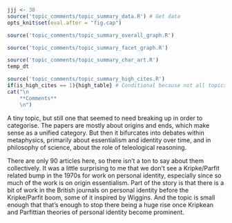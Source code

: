 ```r
jjj <- 38
source('topic_comments/topic_summary_data.R') # Get data
opts_knit$set(eval.after = "fig.cap")
```

```r
source('topic_comments/topic_summary_overall_graph.R')
```

```r
source('topic_comments/topic_summary_facet_graph.R')
```

```r
source('topic_comments/topic_summary_char_art.R')
temp_dt
```

```r
source('topic_comments/topic_summary_high_cites.R')
if(is_high_cites == 1){high_table} # Conditional because not all topics have high cites
cat("\n
	**Comments**
	\n")
```

A tiny topic, but still one that seemed to need breaking up in order to categorise. The papers are mostly about origins and ends, which make sense as a unified category. But then it bifurcates into debates within metaphysics, primarily about essentialism and identity over time, and in philosophy of science, about the role of teleological reasoning. 

There are only 90 articles here, so there isn't a ton to say about them collectively. It was a little surprising to me that we don't see a Kripke/Parfit related bump in the 1970s for work on personal identity, especially since so much of the work is on origin essentialism. Part of the story is that there is a bit of work in the British journals on personal identity before the Kripke/Parfit boom, some of it inspired by Wiggins. And the topic is small enough that that's enough to stop there being a huge rise once Kripkean and Parfittian theories of personal identity become prominent.
